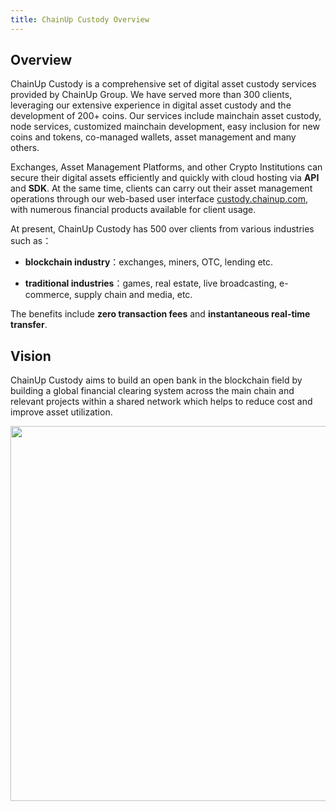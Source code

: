 ```yaml
---
title: ChainUp Custody Overview
---
```


## Overview

ChainUp Custody is a comprehensive set of digital asset custody services provided by ChainUp Group. We have served more than 300 clients, leveraging our extensive experience in digital asset custody and the development of 200+ coins. Our services include mainchain asset custody, node services, customized mainchain development, easy inclusion for new coins and tokens, co-managed wallets, asset management and many others.

Exchanges, Asset Management Platforms, and other Crypto Institutions can secure their digital assets efficiently and quickly with cloud hosting via **API** and **SDK**. At the same time, clients can carry out their asset management operations through our web-based user interface [custody.chainup.com](custody.chainup.com), with numerous financial products available for client usage.

At present, ChainUp Custody has 500 over clients from various industries such as：

- **blockchain industry**：exchanges, miners, OTC, lending etc.

- **traditional industries**：games, real estate, live broadcasting, e-commerce, supply chain and media, etc.

The benefits include **zero transaction fees** and **instantaneous real-time transfer**.


## Vision

ChainUp Custody aims to build an open bank in the blockchain field by building a global financial clearing system across the main chain and relevant projects within a shared network which helps to reduce cost and improve asset utilization.

<div className="w-full flex items-center justify-center">
    <img src="/images/apis/yuanjing-en.png" width="600"/>
</div>